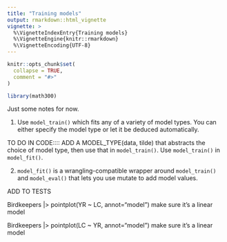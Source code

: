 ```yaml
---
title: "Training models"
output: rmarkdown::html_vignette
vignette: >
  %\VignetteIndexEntry{Training models}
  %\VignetteEngine{knitr::rmarkdown}
  %\VignetteEncoding{UTF-8}
---
```


```r
knitr::opts_chunk$set(
  collapse = TRUE,
  comment = "#>"
)
```

```r
library(math300)
```


Just some notes for now. 

1. Use `model_train()` which fits any of a variety of model types. You can either specify the model type or let it be deduced automatically. 

TO DO IN CODE:::: ADD A MODEL_TYPE(data, tilde) that abstracts the choice of model type, then use that in `model_train()`. Use `model_train()` in `model_fit()`.

2. `model_fit()` is a wrangling-compatible wrapper around `model_train()` and `model_eval()` that lets you use mutate to add model values.


ADD TO TESTS

Birdkeepers |> pointplot(YR ~ LC, annot="model") make sure it's a linear model

Birdkeepers |> pointplot(LC ~ YR, annot="model") make sure it's a linear model
